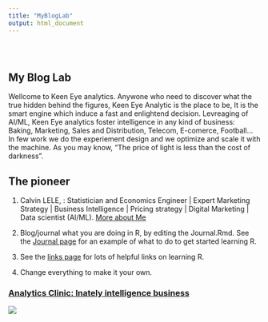 ```yaml
---
title: "MyBlogLab"
output: html_document
---
```


<style type="text/css">
.title {
  display: none;
}

#getting-started img {
  margin-right: 10px;
}

</style>

<div class="row" style="padding-top: 30px;">
<div class="col-sm-6">

# **My Blog Lab**

Wellcome to Keen Eye analytics. Anywone who need to discover what the true hidden behind the figures, Keen Eye Analytic is the place to be, It is the smart engine which induce a fast and enlightend decision. Levreaging of AI/ML, Keen Eye analytics foster intelligence in any kind of business: Baking, Marketing, Sales and Distribution, Telecom, E-comerce, Football...
In few work we do the experiement design and we optimize and scale it with the machine.
As you may know, "The price of light is less than the cost of darkness".

## The pioneer

1. Calvin LELE, : Statistician and Economics Engineer | Expert Marketing Strategy | Business Intelligence | Pricing strategy | Digital Marketing | Data scientist (AI/ML). [More about Me](https://www.linkedin.com/in/calvin-lele-6a69523b/)

2. Blog/journal what you are doing in R, by editing the Journal.Rmd. See the [Journal page](https://crumplab.github.io/LabJournalWebsite/Journal.html) for an example of what to do to get started learning R.

3. See the [links page](https://crumplab.github.io/LabJournalWebsite/Links.html) for lots of helpful links on learning R.

4. Change everything to make it your own.


</div>
<div class="col-sm-6">

### [Analytics Clinic: Inately intelligence business](https://crumplab.github.io)

<a href = "https://crumplab.github.io">
![](images/logo.png)
</a>
</div>
